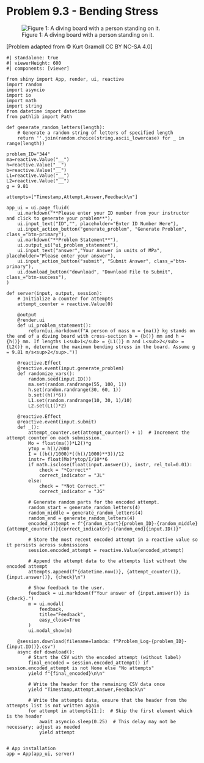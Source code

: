 # Problem 9.3 - Bending Stress {.unnumbered}

![Figure 1: A diving board with a person standing on it.](images/344.png){fig-alt="A diving board of length L1+L2 has a person of mass m standing on the right side. The distance from the first pin to the second pin is L1 and the distance from the second pin to the right end is L2. The beam has a rectangular cross section of height h and width b."}

\[Problem adapted from © Kurt Gramoll CC BY NC-SA 4.0\]

```shinylive-python
#| standalone: true
#| viewerHeight: 600
#| components: [viewer]

from shiny import App, render, ui, reactive
import random
import asyncio
import io
import math
import string
from datetime import datetime
from pathlib import Path

def generate_random_letters(length):
    # Generate a random string of letters of specified length
    return ''.join(random.choice(string.ascii_lowercase) for _ in range(length))  

problem_ID="344"
ma=reactive.Value("__")
h=reactive.Value("__")
b=reactive.Value("__")
L1=reactive.Value("__")
L2=reactive.Value("__")
g = 9.81

attempts=["Timestamp,Attempt,Answer,Feedback\n"]

app_ui = ui.page_fluid(
    ui.markdown("**Please enter your ID number from your instructor and click to generate your problem**"),
    ui.input_text("ID","", placeholder="Enter ID Number Here"),
    ui.input_action_button("generate_problem", "Generate Problem", class_="btn-primary"),
    ui.markdown("**Problem Statement**"),
    ui.output_ui("ui_problem_statement"),
    ui.input_text("answer","Your Answer in units of MPa", placeholder="Please enter your answer"),
    ui.input_action_button("submit", "Submit Answer", class_="btn-primary"),
    ui.download_button("download", "Download File to Submit", class_="btn-success"),
)

def server(input, output, session):
    # Initialize a counter for attempts
    attempt_counter = reactive.Value(0)

    @output
    @render.ui
    def ui_problem_statement():
        return[ui.markdown(f"A person of mass m = {ma()} kg stands on the end of a diving board with cross-section b = {b()} mm and h = {h()} mm. If lengths L<sub>1</sub> = {L1()} m and L<sub>2</sub> = {L2()} m, determine the maximum bending stress in the board. Assume g = 9.81 m/s<sup>2</sup>.")]
    
    @reactive.Effect
    @reactive.event(input.generate_problem)
    def randomize_vars():
        random.seed(input.ID())
        ma.set(random.randrange(55, 100, 1))
        h.set(random.randrange(30, 60, 1))
        b.set((h()*6))
        L1.set(random.randrange(10, 30, 1)/10)
        L2.set(L1()*2)
        
    @reactive.Effect
    @reactive.event(input.submit)
    def _():
        attempt_counter.set(attempt_counter() + 1)  # Increment the attempt counter on each submission.
        Mo = float(ma())*L2()*g
        ytop = h()/2000
        I = ((b()/1000)*((h()/1000)**3))/12
        instr= float(Mo)*ytop/I/10**6
        if math.isclose(float(input.answer()), instr, rel_tol=0.01):
            check = "*Correct*"
            correct_indicator = "JL"
        else:
            check = "*Not Correct.*"
            correct_indicator = "JG"

        # Generate random parts for the encoded attempt.
        random_start = generate_random_letters(4)
        random_middle = generate_random_letters(4)
        random_end = generate_random_letters(4)
        encoded_attempt = f"{random_start}{problem_ID}-{random_middle}{attempt_counter()}{correct_indicator}-{random_end}{input.ID()}"

        # Store the most recent encoded attempt in a reactive value so it persists across submissions
        session.encoded_attempt = reactive.Value(encoded_attempt)

        # Append the attempt data to the attempts list without the encoded attempt
        attempts.append(f"{datetime.now()}, {attempt_counter()}, {input.answer()}, {check}\n")

        # Show feedback to the user.
        feedback = ui.markdown(f"Your answer of {input.answer()} is {check}.")
        m = ui.modal(
            feedback,
            title="Feedback",
            easy_close=True
        )
        ui.modal_show(m)

    @session.download(filename=lambda: f"Problem_Log-{problem_ID}-{input.ID()}.csv")
    async def download():
        # Start the CSV with the encoded attempt (without label)
        final_encoded = session.encoded_attempt() if session.encoded_attempt is not None else "No attempts"
        yield f"{final_encoded}\n\n"
        
        # Write the header for the remaining CSV data once
        yield "Timestamp,Attempt,Answer,Feedback\n"
        
        # Write the attempts data, ensure that the header from the attempts list is not written again
        for attempt in attempts[1:]:  # Skip the first element which is the header
            await asyncio.sleep(0.25)  # This delay may not be necessary; adjust as needed
            yield attempt


# App installation
app = App(app_ui, server)
```
